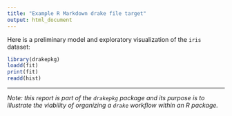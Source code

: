 ```yaml
---
title: "Example R Markdown drake file target" 
output: html_document
---
```


Here is a preliminary model and exploratory visualization of the `iris` dataset:

```r
library(drakepkg)
loadd(fit)
print(fit)
readd(hist)
```

<hr>

_Note: this report is part of the `drakepkg` package and its purpose is to illustrate the viability of organizing a `drake` workflow within an R package._
